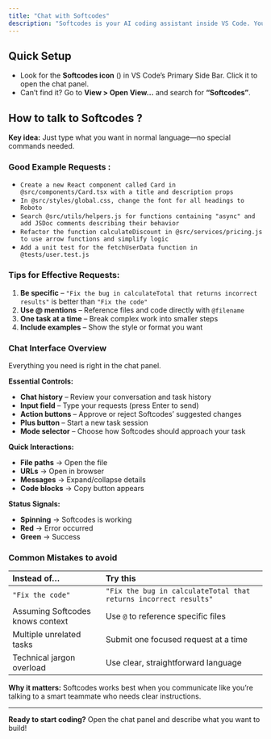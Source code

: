 ```yaml
---
title: "Chat with Softcodes"
description: "Softcodes is your AI coding assistant inside VS Code. You chat with it in plain language, and it can write, edit, and explain code for you."
---
```


## Quick Setup

- Look for the **Softcodes icon** () in VS Code’s Primary Side Bar. Click it to open the chat panel.
- Can’t find it? Go to **View \> Open View…** and search for **“Softcodes”**.

## How to talk to Softcodes ? 

**Key idea:** Just type what you want in normal language—no special commands needed.

### Good Example Requests : 

- `Create a new React component called Card in @src/components/Card.tsx with a title and description props`
- `In @src/styles/global.css, change the font for all headings to Roboto`
- `Search @src/utils/helpers.js for functions containing "async" and add JSDoc comments describing their behavior`
- `Refactor the function calculateDiscount in @src/services/pricing.js to use arrow functions and simplify logic`
- `Add a unit test for the fetchUserData function in @tests/user.test.js`

### Tips for Effective Requests:

1. **Be specific** – `"Fix the bug in calculateTotal that returns incorrect results"` is better than `"Fix the code"`
2. **Use @ mentions** – Reference files and code directly with `@filename`
3. **One task at a time** – Break complex work into smaller steps
4. **Include examples** – Show the style or format you want

### Chat Interface Overview

Everything you need is right in the chat panel.

**Essential Controls:**

- **Chat history** – Review your conversation and task history
- **Input field** – Type your requests (press Enter to send)
- **Action buttons** – Approve or reject Softcodes’ suggested changes
- **Plus button** – Start a new task session
- **Mode selector** – Choose how Softcodes should approach your task

**Quick Interactions:**

- **File paths** → Open the file
- **URLs** → Open in browser
- **Messages** → Expand/collapse details
- **Code blocks** → Copy button appears

**Status Signals:**

- **Spinning** → Softcodes is working
- **Red** → Error occurred
- **Green** → Success

### Common Mistakes to avoid

| Instead of…                      | Try this                                                         |
| :------------------------------- | :--------------------------------------------------------------- |
| `"Fix the code"`                 | `"Fix the bug in calculateTotal that returns incorrect results"` |
| Assuming Softcodes knows context | Use `@` to reference specific files                              |
| Multiple unrelated tasks         | Submit one focused request at a time                             |
| Technical jargon overload        | Use clear, straightforward language                              |

**Why it matters:** Softcodes works best when you communicate like you’re talking to a smart teammate who needs clear instructions.

---

**Ready to start coding?** Open the chat panel and describe what you want to build!